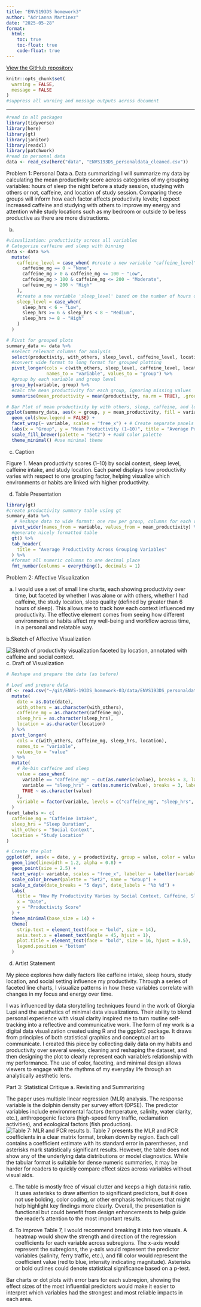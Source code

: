 ```yaml
---
title: "ENVS193DS homework3"
author: "Adrianna Martinez"
date: "2025-05-28"
format:
  html:
    toc: true
    toc-float: true
    code-float: true
---
```

[View the GitHub repository](https://github.com/madrianna03/ENVS-193DS_homework-03.git)
```r
knitr::opts_chunk$set(
  warning = FALSE,
  message = FALSE
)
#suppress all warning and message outputs across document
```

---
```r

#read in all packages
library(tidyverse)
library(here)
library(gt)
library(janitor)
library(readxl)
library(patchwork)
#read in personal data
data <- read_csv(here("data", "ENVS193DS_personaldata_cleaned.csv"))

```

Problem 1: Personal Data
a. Data summarizing
I will summarize my data by calculating the mean productivity score across categories of my grouping variables: hours of sleep the night before a study session, studying with others or not, caffeine, and location of study session. Comparing these groups will inform how each factor affects productivity levels; I expect increased caffeine and studying with others to improve my energy and attention while study locations such as my bedroom or outside to be less productive as there are more distractions. 

 b.
```r
#visualization: productivity across all variables
# Categorize caffeine and sleep with binning
data <- data %>%
  mutate(
    caffeine_level = case_when( #create a new variable "caffeine_level" based on caffeine intake in mg
      caffeine_mg == 0 ~ "None",
      caffeine_mg > 0 & caffeine_mg <= 100 ~ "Low",
      caffeine_mg > 100 & caffeine_mg <= 200 ~ "Moderate",
      caffeine_mg > 200 ~ "High"
    ),
    #create a new variable 'sleep_level' based on the number of hours of sleep
    sleep_level = case_when(
      sleep_hrs < 6 ~ "Low",
      sleep_hrs >= 6 & sleep_hrs < 8 ~ "Medium",
      sleep_hrs >= 8 ~ "High"
    )
  )

# Pivot for grouped plots
summary_data <- data %>%
  #select relevant columns for analysis
  select(productivity, with_others, sleep_level, caffeine_level, location) %>%
  #convert wide format to long format for grouped plotting
  pivot_longer(cols = c(with_others, sleep_level, caffeine_level, location),
               names_to = "variable", values_to = "group") %>%
  #group by each variable and group level
  group_by(variable, group) %>%
  #calc the mean productivity for each group, ignoring missing values
  summarise(mean_productivity = mean(productivity, na.rm = TRUE), .groups = "drop")

# Bar Plot of mean productivity by with others, sleep, caffeine, and location
ggplot(summary_data, aes(x = group, y = mean_productivity, fill = variable)) +  #create bar plot without legend
  geom_col(show.legend = FALSE) +
  facet_wrap(~ variable, scales = "free_x") + # Create separate panels for each variable
  labs(x = "Group", y = "Mean Productivity (1–10)", title = "Average Productivity by Group") + #add title and axis labels
  scale_fill_brewer(palette = "Set2") + #add color palette
  theme_minimal() #use minimal theme
```
 c. Caption

Figure 1. Mean productivity scores (1–10) by social context, sleep level, caffeine intake, and study location. Each panel displays how productivity varies with respect to one grouping factor, helping visualize which environments or habits are linked with higher productivity.

d. Table Presentation
```r
library(gt)
#create productivity summary table using gt
summary_data %>%
   # Reshape data to wide format: one row per group, columns for each variable
  pivot_wider(names_from = variable, values_from = mean_productivity) %>%
  #generate nicely formatted table
  gt() %>%
  tab_header(
    title = "Average Productivity Across Grouping Variables"
  ) %>%
  #format all numeric columns to one decimal place
  fmt_number(columns = everything(), decimals = 1)
```
Problem 2: Affective Visualization

a. I would use a set of small line charts, each showing productivity over time, but faceted by whether I was alone or with others, whether I had caffeine, the study location, sleep quality (defined by greater than 6 hours of sleep). This allows me to track how each context influenced my productivity. The effective element comes from seeing how different environments or habits affect my well-being and workflow across time, in a personal and relatable way. 

b.Sketch of Affective Visualization

![Sketch of productivity visualization faceted by location, annotated with caffeine and social context.](../images/IMG_2449.jpg)
c. Draft of Visualization

```r
# Reshape and prepare the data (as before)

# Load and prepare data
df <- read.csv("~/git/ENVS-193DS_homework-03/data/ENVS193DS_personaldata_cleaned.csv") %>%
  mutate(
    date = as.Date(date),
    with_others = as.character(with_others),
    caffeine_mg = as.character(caffeine_mg),
    sleep_hrs = as.character(sleep_hrs),
    location = as.character(location)
  ) %>%
  pivot_longer(
    cols = c(with_others, caffeine_mg, sleep_hrs, location),
    names_to = "variable",
    values_to = "value"
  ) %>%
  mutate(
    # Re-bin caffeine and sleep
    value = case_when(
      variable == "caffeine_mg" ~ cut(as.numeric(value), breaks = 3, labels = c("Low", "Med", "High")),
      variable == "sleep_hrs" ~ cut(as.numeric(value), breaks = 3, labels = c("Low", "Med", "High")),
      TRUE ~ as.character(value)
    ),
    variable = factor(variable, levels = c("caffeine_mg", "sleep_hrs", "with_others", "location"))
  )
facet_labels <- c(
  caffeine_mg = "Caffeine Intake",
  sleep_hrs = "Sleep Duration",
  with_others = "Social Context",
  location = "Study Location"
)

# Create the plot
ggplot(df, aes(x = date, y = productivity, group = value, color = value)) +
  geom_line(linewidth = 1.2, alpha = 0.8) +
  geom_point(size = 2.5) +
  facet_wrap(~ variable, scales = "free_x", labeller = labeller(variable = facet_labels)) +
  scale_color_brewer(palette = "Set2", name = "Group") +
  scale_x_date(date_breaks = "5 days", date_labels = "%b %d") +
  labs(
    title = "How My Productivity Varies by Social Context, Caffeine, Sleep, and Study Location",
    x = "Date",
    y = "Productivity Score"
  ) +
  theme_minimal(base_size = 14) +
  theme(
    strip.text = element_text(face = "bold", size = 14),
    axis.text.x = element_text(angle = 45, hjust = 1),
    plot.title = element_text(face = "bold", size = 16, hjust = 0.5),
    legend.position = "bottom"
  )
```
d. Artist Statement

My piece explores how daily factors like caffeine intake, sleep hours, study location, and social setting influence my productivity. Through a series of faceted line charts, I visualize patterns in how these variables correlate with changes in my focus and energy over time.

I was influenced by data storytelling techniques found in the work of Giorgia Lupi and the aesthetics of minimal data visualizations. Their ability to blend personal experience with visual clarity inspired me to turn routine self-tracking into a reflective and communicative work. The form of my work is a digital data visualization created using R and the ggplot2 package. It draws from principles of both statistical graphics and conceptual art to communicate. I created this piece by collecting daily data on my habits and productivity over several weeks, cleaning and reshaping the dataset, and then designing the plot to clearly represent each variable’s relationship with my performance. The use of color, faceting, and minimal design allows viewers to engage with the rhythms of my everyday life through an analytically aesthetic lens.

Part 3: Statistical Critique
a. Revisiting and Summarizing

The paper uses multiple linear regression (MLR) analysis. The response variable is the
dolphin density per survey effort (DPSE). The predictor variables include environmental
factors (temperature, salinity, water clarity, etc.), anthropogenic factors (high-speed
ferry traffic, reclamation activities), and ecological factors (fish production). 
![Table 7: MLR and PCR results](../images/stat_critique.jpg)
b. Table 7 presents the MLR and PCR coefficients in a clear matrix format, broken down by region. Each cell contains a coefficient estimate with its standard error in parentheses, and asterisks mark statistically significant results. However, the table does not show any of the underlying data distributions or model diagnostics. While the tabular format is suitable for dense numeric summaries, it may be harder for readers to quickly compare effect sizes across variables without visual aids.

c. The table is mostly free of visual clutter and keeps a high data:ink ratio. It uses asterisks to draw attention to significant predictors, but it does not use bolding, color coding, or other emphasis techniques that might help highlight key findings more clearly. Overall, the presentation is functional but could benefit from design enhancements to help guide the reader’s attention to the most important results.

d. To improve Table 7, I would recommend breaking it into two visuals. A heatmap would show the strength and direction of the regression coefficients for each variable across subregions. The x-axis would represent the subregions, the y-axis would represent the predictor variables (salinity, ferry traffic, etc.), and fill color would represent the coefficient value (red to blue, intensity indicating magnitude). Asterisks or bold outlines could denote statistical significance based on a p-test. 

Bar charts or dot plots with error bars for each subregion, showing the effect sizes of the most influential predictors would make it easier to interpret which variables had the strongest and most reliable impacts in each area.


